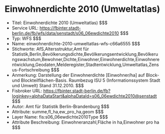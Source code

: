 # Einwohnerdichte 2010 (Umweltatlas)
- Titel: Einwohnerdichte 2010 (Umweltatlas) $$$
- Service URL: https://fbinter.stadt-berlin.de/fb/wfs/data/senstadt/s06_06ewdichte2010 $$$
- Typ: WFS $$$
- Name: einwohnerdichte-2010-umweltatlas-wfs-c66a6555 $$$
- Stichworte: AfS,Altersstruktur,Amt für Statistik,Berlin,Bevölkerungsdichte,Bevölkerungsentwicklung,Bevölkerungswachstum,Bewohner,Dichte,Einwohner,Einwohnerdichte,Einwohnerentwicklung,Geodaten,Melderegister,Stadtentwicklung,Umweltatlas,Zensus-Fortschreibung $$$
- Anmerkung: Darstellung der Einwohnerdichte [Einwohner/ha] auf Block- und Blockteilflächen-Basis. Raumbezug ISU 5 (Informationssystem Stadt und Umwelt) Stand 31.12.2010. $$$
- Fisbroker URL: https://fbinter.stadt-berlin.de/fb?loginkey=alphaDataStart&alphaDataId=s06_06ewdichte2010@senstadt $$$
- Autor: Amt für Statistik Berlin-Brandenburg $$$
- Attribute: summe,fl_ha,ew_pro_ha,geom $$$
- Layer Name: fis:s06_06ewdichte2010Type $$$
- Attribute Beschreibung: Einwohneranzahl,Fläche in ha,Einwohner pro ha $$$
